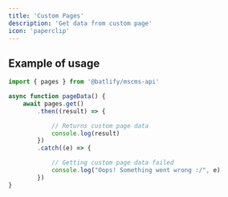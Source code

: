 ```yaml
---
title: 'Custom Pages'
description: 'Get data from custom page'
icon: 'paperclip'
---
```


## Example of usage
```ts
import { pages } from '@batlify/mscms-api'

async function pageData() {
    await pages.get()
        .then((result) => {

            // Returns custom page data
            console.log(result)
        })
        .catch((e) => {

            // Getting custom page data failed
            console.log("Oops! Something went wrong :/", e)
        })
}
```